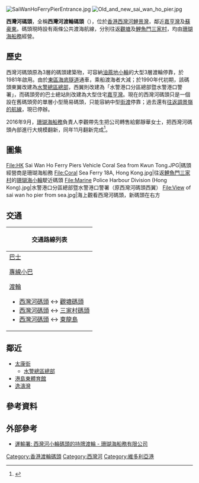 {{Infobox pier
| name          = 西灣河碼頭<br />{{lang|en|Sai Wan Ho Ferry Pier}}
| image         = SaiWanHoFerryPier 2017Interior.jpg
| image_size    = 
| alt           = 
| caption       = 翻新後的碼頭內部，甚有懷舊色彩（2017年1月）
| official_name =
| type          = 渡輪碼頭
| carries       = 
| locale        = {{HKG}}[[香港島|香港島]][[東區_(香港)|東區]][[西灣河|西灣河]][[太康街|太康街]]
| maint         = 
| id            = 
| designer      = 
| construction  = <!-- deprecated in favour of |constructor -->
| constructor   = 
| start         =  
| completed     =
| open          = 
| inaugurated   = 
| owner         = 
| operator      = 
| length        = 
| width         = 
| renovated     = <!-- or | rebuilt = -->
| closed        = 
| destroyed     =
| demolished    =
| listed        =
| map_cue       = 
| map_image     = 
| map_text      = 
| map_width     = 
| coordinates   = 
}}
[[File:SaiWanHoFerryPierEntrance.jpg|thumb]]
[[File:Old_and_new_sai_wan_ho_pier.jpg|thumb]]
{{commonscat|Sai Wan Ho Ferry Piers}}

'''西灣河碼頭'''，全稱'''西灣河渡輪碼頭'''（{{lang-en|Sai Wan Ho Ferry Pier}}），位於[[香港|香港]][[西灣河|西灣河]][[鯉景灣|鯉景灣]]，鄰近[[嘉亨灣|嘉亨灣]]及[[蘇豪東|蘇豪東]]。碼頭現時設有兩條公共渡海航線，分別往返[[觀塘公眾碼頭|觀塘]]及[[鯉魚門|鯉魚門]][[三家村_(九龍)|三家村]]，均由[[珊瑚海船務|珊瑚海船務]]經營。

==歷史==
西灣河碼頭原為3層的碼頭建築物，可容納[[油蔴地小輪|油蔴地小輪]]的大型3層渡輪停靠，於1981年啟用。由於[[東區海底隧道|東區海底隧道]]通車，乘船渡海者大減；於1990年代初期，該碼頭東翼改建為[[水警總區總部|水警總區總部]]，西翼則改建為「水警港口分區總部暨水警港口警署」，而碼頭旁的巴士總站則改建為大型住宅[[嘉亨灣|嘉亨灣]]。現在的西灣河碼頭只是一個設在舊碼頭旁的單層小型簡易碼頭，只能容納中型[[街渡|街渡]]停靠；過去還有[[調景嶺#清拆前交通|往返調景嶺的航線]]，現已停辦。

2016年9月，[[珊瑚海船務|珊瑚海船務]]負責人李觀帶先生把公司轉售給鄭靜華女士，{{who}}把西灣河碼頭內部進行大規模翻新，同年11月翻新完成<ref>{{Cite web |url=https://www.facebook.com/coralseaferryservice/posts/1633825823583118 |title=珊瑚海船務有限公司 |quote=西灣河碼頭即將完成更新工程, 依家不如預覽下碼頭新面貌啦 |date=2016-11-03}}</ref>。

==圖集==
<gallery>
File:HK Sai Wan Ho Ferry Piers Vehicle Coral Sea from Kwun Tong.JPG|碼頭經營商是珊瑚海船務
File:Coral Sea Ferry 18A, Hong Kong.jpg|往返[[鯉魚門|鯉魚門]][[三家村_(九龍)|三家村]]的[[珊瑚海船務|珊瑚海小輪]]駛近碼頭
File:Marine Police Harbour Division (Hong Kong).jpg|水警港口分區總部暨水警港口警署（原西灣河碼頭西翼）
File:View of sai wan ho pier from sea.jpg|海上觀看西灣河碼頭，新碼頭在右方
</gallery>

==交通==
{| class="mw-collapsible mw-collapsed wikitable" style="background:white; margin: 0 auto; width: auto;"
! 交通路線列表
|-
|
;[[香港巴士|巴士]]
{{港島巴士簡單列表|2|2X|14|720|720A|720X}}
;[[香港小巴|專線小巴]]
{{港島專線小巴簡單列表|20}}
;[[香港渡輪|渡輪]]
*[[西灣河碼頭|西灣河碼頭]] ↔ [[觀塘碼頭#接駁交通|觀塘碼頭]]
*[[西灣河碼頭|西灣河碼頭]] ↔ [[三家村碼頭|三家村碼頭]]
*[[西灣河碼頭|西灣河碼頭]] ↔ [[東龍洲|東龍島]]
|}

== 鄰近 ==
* [[太康街|太康街]]
** [[水警總區總部|水警總區總部]]
* [[港島東體育館|港島東體育館]]
* [[逸濤灣|逸濤灣]]

== 參考資料 ==
{{reflist}}

== 外部參考 ==
* [http://www.td.gov.hk/mini_site/atd/2011/tc/s9_p8.htm 運輸署: 西灣河小輪碼頭的持牌渡輪 - 珊瑚海船務有限公司] {{Wayback|url=http://www.td.gov.hk/mini_site/atd/2011/tc/s9_p8.htm |date=20181027070632 }}

{{香港渡輪碼頭}}

[[Category:香港渡輪碼頭|Category:香港渡輪碼頭]]
[[Category:西灣河|Category:西灣河]]
[[Category:維多利亞港|Category:維多利亞港]]